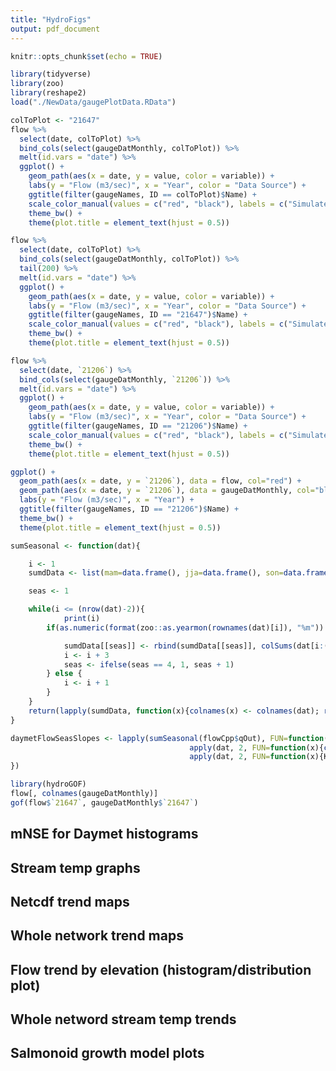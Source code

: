 ```yaml
---
title: "HydroFigs"
output: pdf_document
---
```


```r
knitr::opts_chunk$set(echo = TRUE)
```


```r
library(tidyverse)
library(zoo)
library(reshape2)
load("./NewData/gaugePlotData.RData")
```

```r
colToPlot <- "21647"
flow %>% 
  select(date, colToPlot) %>% 
  bind_cols(select(gaugeDatMonthly, colToPlot)) %>% 
  melt(id.vars = "date") %>% 
  ggplot() +
    geom_path(aes(x = date, y = value, color = variable)) +
    labs(y = "Flow (m3/sec)", x = "Year", color = "Data Source") +
    ggtitle(filter(gaugeNames, ID == colToPlot)$Name) +
    scale_color_manual(values = c("red", "black"), labels = c("Simulated", "Observed")) +
    theme_bw() +
    theme(plot.title = element_text(hjust = 0.5))
```

```r
flow %>% 
  select(date, colToPlot) %>% 
  bind_cols(select(gaugeDatMonthly, colToPlot)) %>% 
  tail(200) %>% 
  melt(id.vars = "date") %>% 
  ggplot() +
    geom_path(aes(x = date, y = value, color = variable)) +
    labs(y = "Flow (m3/sec)", x = "Year", color = "Data Source") +
    ggtitle(filter(gaugeNames, ID == "21647")$Name) +
    scale_color_manual(values = c("red", "black"), labels = c("Simulated", "Observed")) +
    theme_bw() +
    theme(plot.title = element_text(hjust = 0.5))
```

```r
flow %>% 
  select(date, `21206`) %>% 
  bind_cols(select(gaugeDatMonthly, `21206`)) %>% 
  melt(id.vars = "date") %>% 
  ggplot() +
    geom_path(aes(x = date, y = value, color = variable)) +
    labs(y = "Flow (m3/sec)", x = "Year", color = "Data Source") +
    ggtitle(filter(gaugeNames, ID == "21206")$Name) +
    scale_color_manual(values = c("red", "black"), labels = c("Simulated", "Observed")) +
    theme_bw() +
    theme(plot.title = element_text(hjust = 0.5))
```



```r
ggplot() +
  geom_path(aes(x = date, y = `21206`), data = flow, col="red") +
  geom_path(aes(x = date, y = `21206`), data = gaugeDatMonthly, col="black") +
  labs(y = "Flow (m3/sec)", x = "Year") +
  ggtitle(filter(gaugeNames, ID == "21206")$Name) +
  theme_bw() +
  theme(plot.title = element_text(hjust = 0.5))
```


```r
sumSeasonal <- function(dat){

	i <- 1
	sumdData <- list(mam=data.frame(), jja=data.frame(), son=data.frame(), djf=data.frame())

	seas <- 1

	while(i <= (nrow(dat)-2)){
			print(i)
		if(as.numeric(format(zoo::as.yearmon(rownames(dat)[i]), "%m")) %in% c(3,6,9,12)){

			sumdData[[seas]] <- rbind(sumdData[[seas]], colSums(dat[i:(i+2),]))
			i <- i + 3
			seas <- ifelse(seas == 4, 1, seas + 1)
		} else {
			i <- i + 1
		}
	}
	return(lapply(sumdData, function(x){colnames(x) <- colnames(dat); rownames(x) <- unique(substr(rownames(dat), 5, 9))[1:nrow(x)];x}))
}

daymetFlowSeasSlopes <- lapply(sumSeasonal(flowCpp$qOut), FUN=function(dat){list(
										apply(dat, 2, FUN=function(x){coef(lm(x ~ c(1:length(x))))[2]}),
										apply(dat, 2, FUN=function(x){Kendall::MannKendall(x)[2]$sl[1]}))
})
```

```r
library(hydroGOF)
flow[, colnames(gaugeDatMonthly)]
gof(flow$`21647`, gaugeDatMonthly$`21647`)
```



## mNSE for Daymet histograms


## Stream temp graphs

## Netcdf trend maps

## Whole network trend maps

## Flow trend by elevation (histogram/distribution plot)

## Whole netword stream temp trends

## Salmonoid growth model plots